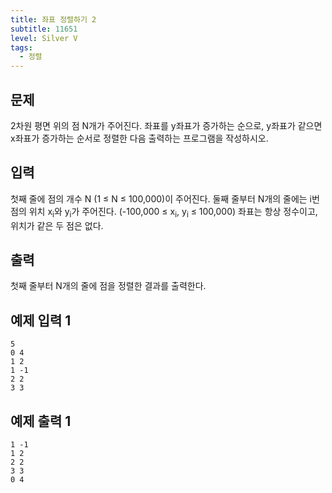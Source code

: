 ```yaml
---
title: 좌표 정렬하기 2
subtitle: 11651
level: Silver V
tags:
  - 정렬
---
```


## 문제

2차원 평면 위의 점 N개가 주어진다. 좌표를 y좌표가 증가하는 순으로, y좌표가 같으면 x좌표가 증가하는 순서로 정렬한 다음 출력하는 프로그램을 작성하시오.

## 입력

첫째 줄에 점의 개수 N (1 ≤ N ≤ 100,000)이 주어진다. 둘째 줄부터 N개의 줄에는 i번점의 위치 x<sub>i</sub>와 y<sub>i</sub>가 주어진다. (-100,000 ≤ x<sub>i</sub>, y<sub>i</sub> ≤ 100,000) 좌표는 항상 정수이고, 위치가 같은 두 점은 없다.

## 출력

첫째 줄부터 N개의 줄에 점을 정렬한 결과를 출력한다.

## 예제 입력 1

```
5
0 4
1 2
1 -1
2 2
3 3
```

## 예제 출력 1

```
1 -1
1 2
2 2
3 3
0 4
```
